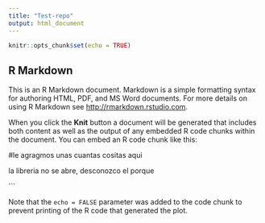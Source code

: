 ```yaml
---
title: "Test-repo"
output: html_document
---
```


```r
knitr::opts_chunk$set(echo = TRUE)
```

## R Markdown

This is an R Markdown document. Markdown is a simple formatting syntax for authoring HTML, PDF, and MS Word documents. For more details on using R Markdown see <http://rmarkdown.rstudio.com>.

When you click the **Knit** button a document will be generated that includes both content as well as the output of any embedded R code chunks within the document. You can embed an R code chunk like this:

#le agragmos unas cuantas cositas aqui

la libreria no se abre, desconozco el porque 

```


Note that the `echo = FALSE` parameter was added to the code chunk to prevent printing of the R code that generated the plot.
